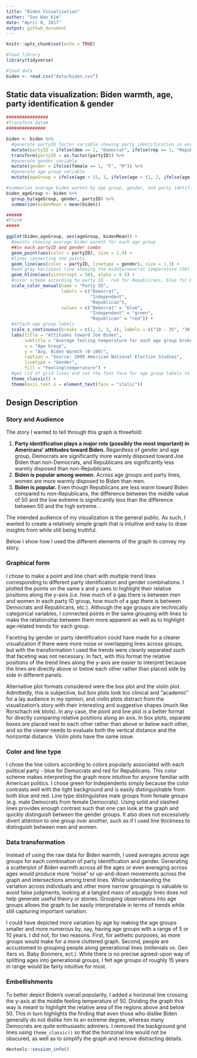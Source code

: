 ```yaml
---
title: "Biden Visualization"
author: "Soo Wan Kim"
date: "April 8, 2017"
output: github_document
---
```


```r
knitr::opts_chunk$set(echo = TRUE)

#load library
library(tidyverse)

#load data
biden <- read.csv("data/biden.csv")
```

## Static data visualization: Biden warmth, age, party identification & gender

```r
################
#Transform data#
###############

biden <- biden %>%
  #generate partyID factor variable showing party identification in words
  mutate(partyID = ifelse(dem == 1, "Democrat", ifelse(rep == 1, "Republican", "Independent"))) %>%
  transform(partyID = as.factor(partyID)) %>%
  #generate gender variable
  mutate(gender = ifelse(female == 1, "F", "M")) %>%
  #generate age group variable
  mutate(ageGroup = ifelse(age < 31, 1, ifelse(age < 51, 2, ifelse(age < 66, 3, 4))))

#summarize average biden warmth by age group, gender, and party idetification
biden_ageGroup <- biden %>%
  group_by(ageGroup, gender, partyID) %>%
  summarize(bidenMean = mean(biden))

######
#Plot#
#####

ggplot(biden_ageGroup, aes(ageGroup, bidenMean)) + 
  #points showing average biden warmth for each age group
  ##in each partyID and gender combo
  geom_point(aes(color = partyID), size = 1.4) + 
  #lines connecting the points
  geom_line(aes(color = partyID, linetype = gender), size = 1.3) + 
  #add gray horizonal line showing the middle/neutral temperature (50)
  geom_hline(aes(yintercept = 50), alpha = 0.5) + 
  #color scheme according to party ID - red for Republicans, blue for Democrats
  scale_color_manual(name = "Party ID",
                     labels = c("Democrat",
                                "Independent",
                                "Republican"),
                     values = c("Democrat" = "blue",
                                "Independent" = "green",
                                "Republican" = "red")) + 
  #attach age group labels
  scale_x_continuous(breaks = c(1, 2, 3, 4), labels = c("18 - 35", "36 - 50", "51 - 65", "65+")) + 
  labs(title = "Attitudes toward Joe Biden", 
       subtitle = "Average feeling temperature for each age group broken down by party identification and gender",
       x = "Age Group",
       y = "Avg. Biden Warmth (0-100)",
       caption = "Source: 2008 American National Election Studies",
       linetype = "Gender",
       fill = "Feeling\temperature") + 
  #get rid of grid lines and set the font face for age group labels to italic
  theme_classic() + 
  theme(axis.text.x = element_text(face = "italic"))
```

## Design Description

### Story and Audience

The story I wanted to tell through this graph is threefold: 

  1. **Party identification plays a major role (possibly the most important) in Americans' atttitudes toward Biden.** Regardless of gender and age group, Democrats are significantly more warmly disposed toward Joe Biden than non-Democrats, and Republicans are significantly less warmly disposed than non-Republicans. 
  2. **Biden is popular among women.** Across age groups and party lines, women are more warmly disposed to Biden than men. 
  3. **Biden is popular.** Even though Republicans are less warm toward Biden compared to non-Republicans, the difference between the middle value of 50 and the low extreme is significantly less than the difference between 50 and the high extreme. .
  
The intended audience of my visualization is the general public. As such, I wanted to create a relatively simple graph that is intuitive and easy to draw insights from while still being truthful. 
  
Below I show how I used the different elements of the graph to convey my story.

### Graphical form

I chose to make a point and line chart with multiple trend lines corresponding to different party identification and gender combinations. I plotted the points on the same x and y axes to highlight their relative positions along the y-axis (i.e. how much of a gap there is between men and women in each party ID group, how much of a gap there is between Democrats and Republicans, etc.). Although the age groups are technically categorical variables, I connected points in the same grouping with lines to make the relationship between them more apparent as well as to highlight age-related trends for each group.

Faceting by gender or party identification could have made for a clearer visualization if there were more noise or overlapping lines across groups, but with the transformation I used the trends were cleanly separated such that faceting was not necessary. In fact, with this format the relative positions of the trend lines along the y-axis are easier to interpret because the lines are directly above or below each other rather than placed side by side in different panels. 

Alternative plot formats considered were the box plot and the violin plot. Admittedly, this is subjective, but box plots look too clinical and "academic" for a lay audience in my opinion, and violin plots distract from the visualization's story with their interesting and suggestive shapes (much like Rorschach ink blots). In any case, the point and line plot is a better format for directly comparing relative positions along an axis. In box plots, separate boxes are placed next to each other rather than above or below each other, and so the viewer needs to evaluate both the vertical distance and the horizontal distance. Violin plots have the same issue.

### Color and line type

I chose the line colors according to colors popularly associated with each political party - blue for Democrats and red for Republicans. This color scheme makes interpreting the graph more intuitive for anyone familiar with American politics. I chose green for Independents simply because the color contrasts well with the light background and is easily distinguishable from both blue and red. Line type distinguishes male groups from female groups (e.g. male Democrats from female Democrats). Using solid and slashed lines provides enough contrast such that one can look at the graph and quickly distinguish between the gender groups. It also does not excessively divert attention to one group over another, such as if I used line thickness to distinguish between men and women. 

### Data transformation

Instead of using the raw data for Biden warmth, I used averages across age groups for each combination of party identification and gender. Generating a scatterplot of Biden warmth across all the ages or even averaging across ages would produce more "noise" or up-and-down movements across the graph and intersections among trend lines. While understanding the variation across individuals and other more narrow groupings is valuable to avoid false judgments, looking at a tangled mass of squiggly lines does not help generate useful theory or stories. Grouping observations into age groups allows the graph to be easily interpretable in terms of trends while still capturing important variation. 

I could have depicted more variation by age by making the age groups smaller and more numerous by, say, having age groups with a range of 5 or 10 years. I did not, for two reasons. First, for aethetic purposes, as more groups would make for a more cluttered graph. Second, people are accustomed to grouping people along generational lines (millenials vs. Gen Xers vs. Baby Boomers, ect.). While there is no precise agreed-upon way of splitting ages into generational groups, I felt age groups of roughly 15 years in range would be fairly intuitive for most. 

### Embellishments

To better depict Biden's overall popularity, I added a horizonal line crossing the y-axis at the middle feeling temperature of 50. Dividing the graph this way is meant to highlight the relative area of the regions above and below 50. This in turn highlights the finding that even those who dislike Biden generally do not dislike him to an extreme degree, whereas many Democrats are quite enthusiastic admirers. I removed the background grid lines using `theme_classic()` so that the horizonal line would not be obscured, as well as to simplify the graph and remove distracting details.

```r
devtools::session_info()
```
